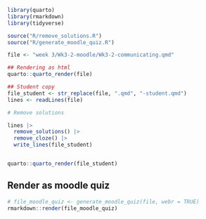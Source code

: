 


```r
library(quarto)
library(rmarkdown)
library(tidyverse)

source("R/remove_solutions.R")
source("R/generate_moodle_quiz.R")

file <- "week 3/Wk3-2-moodle/Wk3-2-communicating.qmd"

## Rendering as html
quarto::quarto_render(file)

## Student copy
file_student <- str_replace(file, ".qmd", "-student.qmd")
lines <- readLines(file)

# Remove solutions

lines |>
  remove_solutions() |>
  remove_cloze() |>
  write_lines(file_student)
```

```r

```

```r
quarto::quarto_render(file_student)
```

## Render as moodle quiz
```r


# file_moodle_quiz <- generate_moodle_quiz(file, webr = TRUE)
rmarkdown::render(file_moodle_quiz)
  
```
